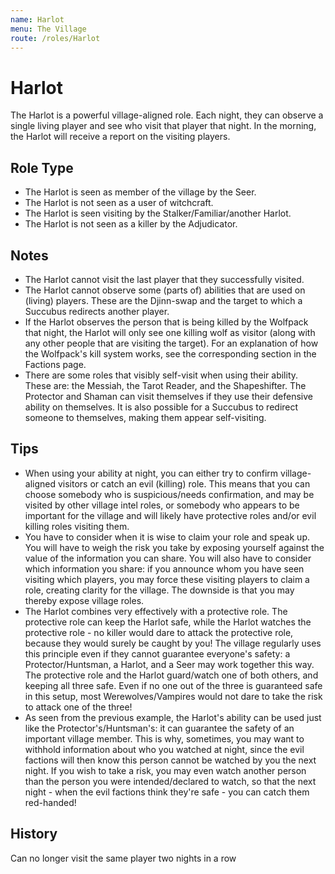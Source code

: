 ```yaml
---
name: Harlot
menu: The Village
route: /roles/Harlot
---
```



# Harlot

The Harlot is a powerful village-aligned role. Each night, they can observe a single living player and see who visit that player that night. In the morning, the Harlot will receive a report on the visiting players.

## Role Type

- The Harlot is seen as member of the village by the Seer.
- The Harlot is not seen as a user of witchcraft.
- The Harlot is seen visiting by the Stalker/Familiar/another Harlot.
- The Harlot is not seen as a killer by the Adjudicator.

## Notes

- The Harlot cannot visit the last player that they successfully visited.
- The Harlot cannot observe some (parts of) abilities that are used on (living) players. These are the Djinn-swap and the target to which a Succubus redirects another player.
- If the Harlot observes the person that is being killed by the Wolfpack that night, the Harlot will only see one killing wolf as visitor (along with any other people that are visiting the target). For an explanation of how the Wolfpack's kill system works, see the corresponding section in the Factions page.
- There are some roles that visibly self-visit when using their ability. These are: the Messiah, the Tarot Reader, and the Shapeshifter. The Protector and Shaman can visit themselves if they use their defensive ability on themselves. It is also possible for a Succubus to redirect someone to themselves, making them appear self-visiting.

## Tips

- When using your ability at night, you can either try to confirm village-aligned visitors or catch an evil (killing) role. This means that you can choose somebody who is suspicious/needs confirmation, and may be visited by other village intel roles, or somebody who appears to be important for the village and will likely have protective roles and/or evil killing roles visiting them.
- You have to consider when it is wise to claim your role and speak up. You will have to weigh the risk you take by exposing yourself against the value of the information you can share. You will also have to consider which information you share: if you announce whom you have seen visiting which players, you may force these visiting players to claim a role, creating clarity for the village. The downside is that you may thereby expose village roles.
- The Harlot combines very effectively with a protective role. The protective role can keep the Harlot safe, while the Harlot watches the protective role - no killer would dare to attack the protective role, because they would surely be caught by you! The village regularly uses this principle even if they cannot guarantee everyone's safety: a Protector/Huntsman, a Harlot, and a Seer may work together this way. The protective role and the Harlot guard/watch one of both others, and keeping all three safe. Even if no one out of the three is guaranteed safe in this setup, most Werewolves/Vampires would not dare to take the risk to attack one of the three!
- As seen from the previous example, the Harlot's ability can be used just like the Protector's/Huntsman's: it can guarantee the safety of an important village member. This is why, sometimes, you may want to withhold information about who you watched at night, since the evil factions will then know this person cannot be watched by you the next night. If you wish to take a risk, you may even watch another person than the person you were intended/declared to watch, so that the next night - when the evil factions think they're safe - you can catch them red-handed!

## History

<Timeline lineColor="white">
  <Event interval="2016-08-20">
    Can no longer visit the same player two nights in a row
  </Event>
</Timeline>

